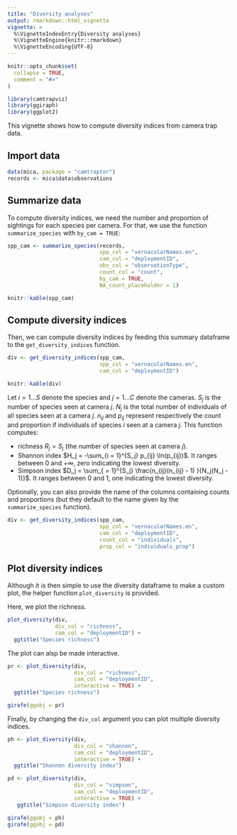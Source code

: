 ```yaml
---
title: "Diversity analyses"
output: rmarkdown::html_vignette
vignette: >
  %\VignetteIndexEntry{Diversity analyses}
  %\VignetteEngine{knitr::rmarkdown}
  %\VignetteEncoding{UTF-8}
---
```


```r
knitr::opts_chunk$set(
  collapse = TRUE,
  comment = "#>"
)
```

```r
library(camtrapviz)
library(ggiraph)
library(ggplot2)
```

This vignette shows how to compute diversity indices from camera trap data.

## Import data

```r
data(mica, package = "camtraptor")
records <- mica$data$observations
```

## Summarize data

To compute diversity indices, we need the number and proportion of sightings for each species per camera. For that, we use the function `summarize_species` with `by_cam = TRUE`:

```r
spp_cam <- summarize_species(records, 
                             spp_col = "vernacularNames.en", 
                             cam_col = "deploymentID",
                             obs_col = "observationType",
                             count_col = "count",
                             by_cam = TRUE,
                             NA_count_placeholder = 1)

knitr::kable(spp_cam)
```

## Compute diversity indices

Then, we can compute diversity indices by feeding this summary dataframe to the `get_diversity_indices` function.


```r
div <- get_diversity_indices(spp_cam,
                             spp_col = "vernacularNames.en",
                             cam_col = "deploymentID")

knitr::kable(div)
```

Let $i = 1 ... S$ denote the species and $j = 1 ... C$ denote the cameras.
$S_j$ is the number of species seen at camera $j$. $N_j$ is the total number of individuals of all species seen at a camera $j$. $n_{ij}$ and $p_{ij}$ represent respectively the count and proportion if individuals of species $i$ seen at a camera $j$. This function computes:

-   richness $R_j = S_j$ (the number of species seen at camera $j$).
-   Shannon index $H_j = -\sum_{i = 1}^{S_j} p_{ij} \ln(p_{ij})$. It ranges between 0 and $+\infty$, zero indicating the lowest diversity.
-   Simpson index $D_j = \sum_{ = 1}^{S_j} \frac{n_{ij}(n_{ij} - 1) }{N_j(N_j - 1)}$.  It ranges between 0 and 1, one indicating the lowest diversity.

Optionally, you can also provide the name of the columns containing counts and proportions (but they default to the name given by the `summarize_species` function). 

```r
div <- get_diversity_indices(spp_cam,
                             spp_col = "vernacularNames.en",
                             cam_col = "deploymentID",
                             count_col = "individuals",
                             prop_col = "individuals_prop")
```

## Plot diversity indices

Although it is then simple to use the diversity dataframe to make a custom plot, the helper function `plot_diversity` is provided. 

Here, we plot the richness.

```r
plot_diversity(div, 
               div_col = "richness", 
               cam_col = "deploymentID") +
  ggtitle("Species richness")
```

The plot can alsp be made interactive.

```r
pr <- plot_diversity(div, 
                     div_col = "richness", 
                     cam_col = "deploymentID", 
                     interactive = TRUE) +
  ggtitle("Species richness")

girafe(ggobj = pr)
```

Finally, by changing the `div_col` argument you can plot multiple diversity indices.

```r
ph <- plot_diversity(div, 
                     div_col = "shannon", 
                     cam_col = "deploymentID", 
                     interactive = TRUE) +
  ggtitle("Shannon diversity index")

pd <- plot_diversity(div, 
                     div_col = "simpson", 
                     cam_col = "deploymentID", 
                     interactive = TRUE) +
   ggtitle("Simpson diversity index")

girafe(ggobj = ph) 
girafe(ggobj = pd)
```

